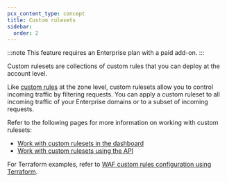 ```yaml
---
pcx_content_type: concept
title: Custom rulesets
sidebar:
  order: 2
---
```


:::note
This feature requires an Enterprise plan with a paid add-on.
:::

Custom rulesets are collections of custom rules that you can deploy at the account level.

Like [custom rules](/waf/custom-rules/) at the zone level, custom rulesets allow you to control incoming traffic by filtering requests. You can apply a custom ruleset to all incoming traffic of your Enterprise domains or to a subset of incoming requests.

Refer to the following pages for more information on working with custom rulesets:

- [Work with custom rulesets in the dashboard](/waf/account/custom-rulesets/create-dashboard/)
- [Work with custom rulesets using the API](/waf/account/custom-rulesets/create-api/)

For Terraform examples, refer to [WAF custom rules configuration using Terraform](/terraform/additional-configurations/waf-custom-rules/#create-and-deploy-a-custom-ruleset).
